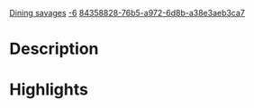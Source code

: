 [[Property:title|Dining savages]]
[[Property:weight|-6]]
[[Property:uuid|84358828-76b5-a972-6d8b-a38e3aeb3ca7]]
{{Beta}}



=Description=




=Highlights=



